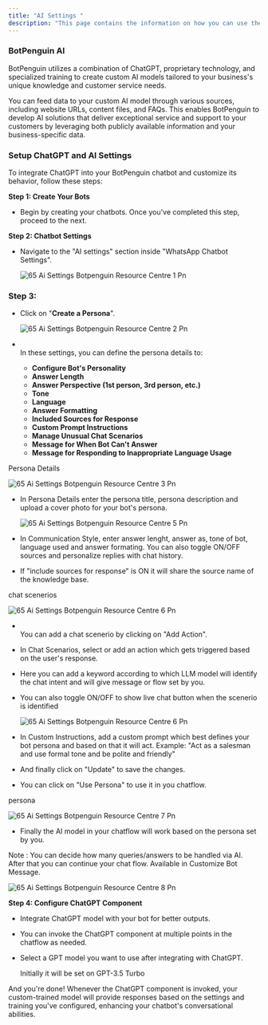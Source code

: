```yaml
---
title: "AI Settings "
description: "This page contains the information on how you can use the BotPenguin AI to enhance your chatbot capabilities."
---
```


### **BotPenguin AI**

BotPenguin utilizes a combination of ChatGPT, proprietary technology, and specialized training to create custom AI models tailored to your business's unique knowledge and customer service needs.

You can feed data to your custom AI model through various sources, including website URLs, content files, and FAQs. This enables BotPenguin to develop AI solutions that deliver exceptional service and support to your customers by leveraging both publicly available information and your business-specific data.

### **Setup ChatGPT and AI Settings**

To integrate ChatGPT into your BotPenguin chatbot and customize its behavior, follow these steps:

**Step 1: Create Your Bots**

- Begin by creating your chatbots. Once you've completed this step, proceed to the next.

**Step 2: Chatbot Settings**

- Navigate to the "AI settings" section inside "WhatsApp Chatbot Settings".

  ![65 Ai Settings Botpenguin Resource Centre 1 Pn](/images/how-botpenguin-works/whatsapp-ai-setting/65.ai_settings__botpenguin_resource_centre-1.png)

### Step 3:

- Click on "**Create a Persona**".

  ![65 Ai Settings Botpenguin Resource Centre 2 Pn](/images/how-botpenguin-works/whatsapp-ai-setting/65.ai_settings__botpenguin_resource_centre-2.png)
- \
  In these settings, you can define the persona details to:
  - **Configure Bot's Personality**
  - **Answer Length**
  - **Answer Perspective (1st person, 3rd person, etc.)**
  - **Tone**
  - **Language**
  - **Answer Formatting**
  - **Included Sources for Response**
  - **Custom Prompt Instructions**
  - **Manage Unusual Chat Scenarios**
  - **Message for When Bot Can't Answer**
  - **Message for Responding to Inappropriate Language Usage**

Persona Details

![65 Ai Settings Botpenguin Resource Centre 3 Pn](/images/how-botpenguin-works/whatsapp-ai-setting/65.ai_settings__botpenguin_resource_centre-3.png)

- In Persona Details enter the persona title, persona description and upload a cover photo for your bot's persona.

  ![65 Ai Settings Botpenguin Resource Centre 5 Pn](/images/how-botpenguin-works/whatsapp-ai-setting/65.ai_settings__botpenguin_resource_centre-4.png)
- In Communication Style, enter answer lenght, answer as, tone of bot, language used and answer formating. You can also toggle ON/OFF sources and personalize replies with chat history.
- If "include sources for response" is ON it will share the source name of the knowledge base.

chat scenerios

![65 Ai Settings Botpenguin Resource Centre 6 Pn](/images/how-botpenguin-works/whatsapp-ai-setting/65.ai_settings__botpenguin_resource_centre-5.png)

- \
  You can add a chat scenerio by clicking on "Add Action".
- In Chat Scenarios, select or add an action which gets triggered based on the user's response.
- Here you can add a keyword according to which LLM model will identify the chat intent and will give message or flow set by you.
- You can also toggle ON/OFF to show live chat button when the scenerio is identified

  ![65 Ai Settings Botpenguin Resource Centre 6 Pn](/images/how-botpenguin-works/whatsapp-ai-setting/65.ai_settings__botpenguin_resource_centre-6.png)
- In Custom Instructions, add a custom prompt which best defines your bot persona and based on that it will act. Example: "Act as a salesman and use formal tone and be polite and friendly"
- And finally click on "Update" to save the changes.
- You can click on "Use Persona" to use it in you chatflow.

persona

![65 Ai Settings Botpenguin Resource Centre 7 Pn](/images/how-botpenguin-works/whatsapp-ai-setting/65.ai_settings__botpenguin_resource_centre-7.png)

- Finally the AI model in your chatflow will work based on the persona set by you.

Note : You can decide how many queries/answers to be handled via AI. After that you can continue your chat flow. Available in Customize Bot Message.

![65 Ai Settings Botpenguin Resource Centre 8 Pn](/images/how-botpenguin-works/whatsapp-ai-setting/65.ai_settings__botpenguin_resource_centre-8.png)

**Step 4: Configure ChatGPT Component**

- Integrate ChatGPT model with your bot for better outputs.
- You can invoke the ChatGPT component at multiple points in the chatflow as needed.
- Select a GPT model you want to use after integrating with ChatGPT.

  <Info>
    Initially it will be set on GPT-3.5 Turbo
  </Info>

And you're done\! Whenever the ChatGPT component is invoked, your custom-trained model will provide responses based on the settings and training you've configured, enhancing your chatbot's conversational abilities.